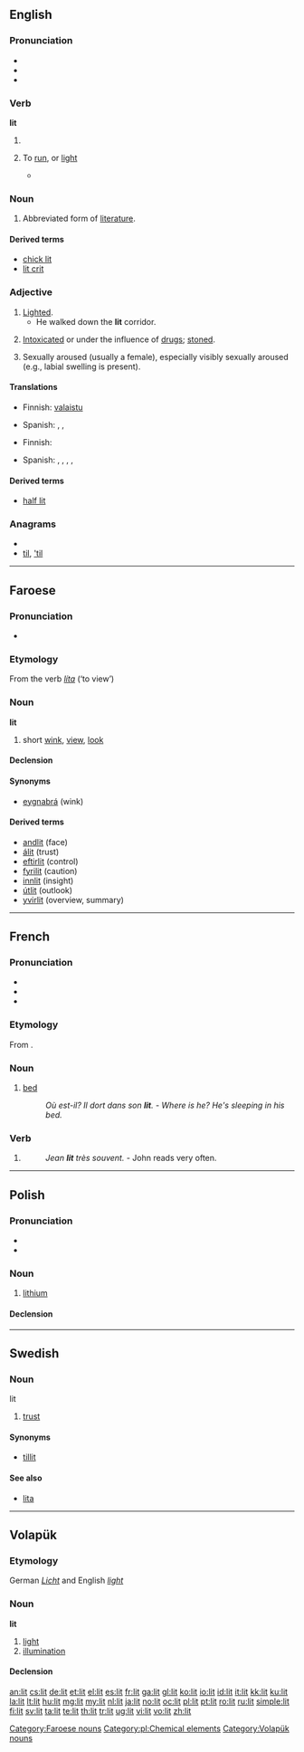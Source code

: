 {{wikipedia|LIT}}
{{also|lit.|lít}}
==English==

===Pronunciation===
* {{IPA|/ˈlɪt/}}
* {{audio|en-us-lit.ogg|Audio (US)}}
* {{rhymes|ɪt}}

===Verb===
'''lit'''

# {{past of|light}}
# {{US|dialectal}} To [[run]], or [[light]]
#* {{quote-news|1988|April 8|Grant Pick|Johnny Washington's Life|Chicago Reader|url=https://securesite.chireader.com/cgi-bin/Archive/abridged2.bat?path=1988/880408/WSHNGTN
|passage=With that the kid '''lits''' off down the street, and, what do you know! }}

===Noun===
{{en-noun|-}}

# Abbreviated form of [[literature]].

====Derived terms====
* [[chick lit]]
* [[lit crit]]

===Adjective===
{{en-adj}}

# [[lighted|Lighted]].
#* He walked down the '''lit''' corridor.
# {{slang}} [[intoxicated|Intoxicated]] or under the influence of [[drug]]s; [[stoned]].
# {{slang}} Sexually aroused (usually a female), especially visibly sexually aroused (e.g., labial swelling is present).

====Translations====
{{trans-top|Lighted}}
* Finnish: [[valaistu]]
{{trans-mid}}
* Spanish: {{t-|es|alumbrado|m}}, {{t-|es|iluminado|m}}, {{t-|es|aluzado|m}}
{{trans-bottom}}

{{trans-top|Intoxicated or under the influence of drugs; stoned}}
* Finnish: {{t+|fi|päihtynyt}}
{{trans-mid}}
* Spanish: {{t-|es|viajado|m}}, {{t+|es|pasado|m}}, {{t+|es|drogado|m}},  {{t+|es|pedo}},  {{t+|es|volado}}
{{trans-bottom}}

====Derived terms====
* [[half lit]]

===Anagrams===
* {{alphagram|ilt}}
* [[til#English|til]], [['til#English|'til]]

----

==Faroese==

===Pronunciation===
* {{IPA|[lɪːt]|lang=fo}}

===Etymology===
From the verb ''[[líta]]'' (‘to view’)

===Noun===
'''lit''' {{n}} {{s}}

# short [[wink]], [[view]], [[look]]

====Declension====
{{fo-decl-noun-n3-s|lit}}

====Synonyms====
* [[eygnabrá]] (wink)

====Derived terms====
* [[andlit]] (face)
* [[álit]] (trust)
* [[eftirlit]] (control)
* [[fyrilit]] (caution)
* [[innlit]] (insight)
* [[útlit]] (outlook)
* [[yvirlit]] (overview, summary)

[[Category:Faroese nouns]]

----

==French==

===Pronunciation===
* {{audio|Fr-lit.ogg|audio}}
* {{SAMPA|/'/}}
* {{IPA|/ˈli/|lang=fr}}

===Etymology===
From {{etyl|la|fr}} {{term|lectus|lang=la}}.

===Noun===
{{fr-noun|m}}

# [[bed]]
#: ''Où est-il? Il dort dans son '''lit'''.'' - ''Where is he? He's sleeping in his bed.''

===Verb===
{{fr-verb-form}}

# {{form of|Third-person singular present indicative|lire|lang=French}}
#: ''Jean '''lit''' très souvent.'' - John reads very often.

----

==Polish==
{{wikipedia|lang=pl}}

===Pronunciation===
* {{IPA|/lit/|lang=pl}}
* {{audio|Pl-lit.ogg|audio}}

===Noun===
{{infl|pl|noun|g=m}}

# [[lithium]]

====Declension====
{{pl-decl-noun-sing
|lit
|litu
|litowi
|lit
|litem
|licie
|licie
}}

[[Category:pl:Chemical elements]]

----

==Swedish==

===Noun===
;lit

# [[trust]]

====Synonyms====
* [[tillit]]

====See also====
* [[lita]]

----

==Volapük==

===Etymology===
German ''[[Licht]]'' and English ''[[light]]''

===Noun===
'''lit'''

# [[light]]
# [[illumination]]

====Declension====
{{vo-decl-noun}}

[[Category:Volapük nouns]]

[[an:lit]]
[[cs:lit]]
[[de:lit]]
[[et:lit]]
[[el:lit]]
[[es:lit]]
[[fr:lit]]
[[ga:lit]]
[[gl:lit]]
[[ko:lit]]
[[io:lit]]
[[id:lit]]
[[it:lit]]
[[kk:lit]]
[[ku:lit]]
[[la:lit]]
[[lt:lit]]
[[hu:lit]]
[[mg:lit]]
[[my:lit]]
[[nl:lit]]
[[ja:lit]]
[[no:lit]]
[[oc:lit]]
[[pl:lit]]
[[pt:lit]]
[[ro:lit]]
[[ru:lit]]
[[simple:lit]]
[[fi:lit]]
[[sv:lit]]
[[ta:lit]]
[[te:lit]]
[[th:lit]]
[[tr:lit]]
[[ug:lit]]
[[vi:lit]]
[[vo:lit]]
[[zh:lit]]